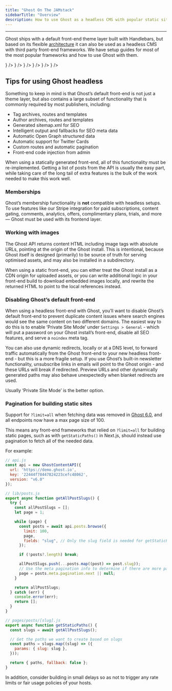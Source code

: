 ```yaml
---
title: "Ghost On The JAMstack"
sidebarTitle: "Overview"
description: How to use Ghost as a headless CMS with popular static site generators
---
```


***

Ghost ships with a default front-end theme layer built with Handlebars, but based on its flexible [architecture](/architecture/) it can also be used as a headless CMS with third party front-end frameworks. We have setup guides for most of the most popular frameworks and how to use Ghost with them.

<CardGroup cols={3}>
  <Card
    title="Next.js"
    href="/jamstack/next/"
    icon={<NextLogo />}
  />
  <Card
    title="Gatsby"
    href="/jamstack/gatsby/"
    icon={<GatsbyLogo />}
  />
  <Card
    title="Hexo"
    href="/jamstack/hexo/"
    icon={<HexoLogo />}
  />
  <Card
    title="Nuxt"
    href="/jamstack/nuxt/"
    icon={<NuxtLogo />}
  />
  <Card
    title="VuePress"
    href="/jamstack/vuepress/"
    icon="https://mintlify.s3.us-west-1.amazonaws.com/ghost/images/vuepress-logo.png"
  />
  <Card
    title="Gridsome"
    href="/jamstack/gridsome/"
    icon={<GridsomeLogo />}
  />
  <Card
    title="Eleventy"
    href="/jamstack/eleventy/"
    icon={<EleventyLogo />}
  />
  <Card
    title="Custom Frontend"
    href="/jamstack/custom/"
    icon="sparkles"
  />
</CardGroup>

## Tips for using Ghost headless

Something to keep in mind is that Ghost’s default front-end is not just a theme layer, but also contains a large subset of functionality that is commonly required by most publishers, including:

* Tag archives, routes and templates
* Author archives, routes and templates
* Generated sitemap.xml for SEO
* Intelligent output and fallbacks for SEO meta data
* Automatic Open Graph structured data
* Automatic support for Twitter Cards
* Custom routes and automatic pagination
* Front-end code injection from admin

When using a statically generated front-end, all of this functionality must be re-implemented. Getting a list of posts from the API is usually the easy part, while taking care of the long tail of extra features is the bulk of the work needed to make this work well.

### Memberships

Ghost’s membership functionality is **not** compatible with headless setups. To use features like our Stripe integration for paid subscriptions, content gating, comments, analytics, offers, complimentary plans, trials, and more — Ghost must be used with its frontend layer.

### Working with images

The Ghost API returns content HTML including image tags with absolute URLs, pointing at the origin of the Ghost install. This is intentional, because Ghost itself is designed (primarily) to be source of truth for serving optimised assets, and may also be installed in a subdirectory.

When using a static front-end, you can either treat the Ghost install as a CDN origin for uploaded assets, or you can write additional logic in your front-end build to download embedded images locally, and rewrite the returned HTML to point to the local references instead.

### Disabling Ghost’s default front-end

When using a headless front-end with Ghost, you’ll want to disable Ghost’s default front-end to prevent duplicate content issues where search engines would see the same content on two different domains. The easiest way to do this is to enable ‘Private Site Mode’ under `Settings > General` - which will put a password on your Ghost install’s front-end, disable all SEO features, and serve a `noindex` meta tag.

You can also use dynamic redirects, locally or at a DNS level, to forward traffic automatically from the Ghost front-end to your new headless front-end - but this is a more fragile setup. If you use Ghost’s built-in newsletter functionality, unsubscribe links in emails will point to the Ghost origin - and these URLs will break if redirected. Preview URLs and other dynamically generated paths may also behave unexpectedly when blanket redirects are used.

Usually ‘Private Site Mode’ is the better option.

### Pagination for building static sites

Support for `?limit=all` when fetching data was removed in [Ghost 6.0](/changes#ghost-6-0), and all endpoints now have a max page size of 100. 

This means any front-end frameworks that relied on `?limit=all` for building static pages, such as with `getStaticPaths()` in Next.js, should instead use pagination to fetch all of the needed data.

For example:
```js
// api.js
const api = new GhostContentAPI({
  url: 'https://demo.ghost.io',
  key: '22444f78447824223cefc48062',
  version: "v6.0"
});

// lib/posts.js
export async function getAllPostSlugs() {
  try {
    const allPostSlugs = [];
    let page = 1;

    while (page) {
      const posts = await api.posts.browse({
        limit: 100,
        page,
        fields: "slug", // Only the slug field is needed for getStaticPaths()
      });

      if (!posts?.length) break;

      allPostSlugs.push(...posts.map((post) => post.slug));
      // Use the meta pagination info to determine if there are more pages
      page = posts.meta.pagination.next || null;
    }

    return allPostSlugs;
  } catch (err) {
    console.error(err);
    return [];
  }
}

// pages/posts/[slug].js
export async function getStaticPaths() {
  const slugs = await getAllPostSlugs();

  // Get the paths we want to create based on slugs
  const paths = slugs.map((slug) => ({
    params: { slug: slug },
  }));

  return { paths, fallback: false };
}
```

In addition, consider building in small delays so as not to trigger any rate limits or fair usage policies of your hosts.